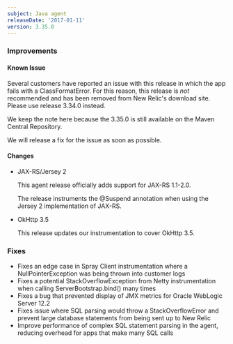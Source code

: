 ```yaml
---
subject: Java agent
releaseDate: '2017-01-11'
version: 3.35.0
---
```


### Improvements

#### Known Issue

Several customers have reported an issue with this release in which the app fails with a ClassFormatError. For this reason, this release is _not_ recommended and has been removed from New Relic's download site. Please use release 3.34.0 instead.

We keep the note here because the 3.35.0 is still available on the Maven Central Repository.

We will release a fix for the issue as soon as possible.

#### Changes

* JAX-RS/Jersey 2

  This agent release officially adds support for JAX-RS 1.1-2.0.

  The release instruments the @Suspend annotation when using the Jersey 2 implementation of JAX-RS.
* OkHttp 3.5

  This release updates our instrumentation to cover OkHttp 3.5.

### Fixes

* Fixes an edge case in Spray Client instrumentation where a NullPointerException was being thrown into customer logs
* Fixes a potential StackOverflowException from Netty instrumentation when calling ServerBootstrap.bind() many times
* Fixes a bug that prevented display of JMX metrics for Oracle WebLogic Server 12.2
* Fixes issue where SQL parsing would throw a StackOverflowError and prevent large database statements from being sent up to New Relic
* Improve performance of complex SQL statement parsing in the agent, reducing overhead for apps that make many SQL calls
